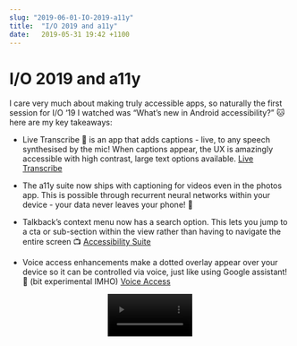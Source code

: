 ```yaml
---
slug: "2019-06-01-IO-2019-a11y"
title:  "I/O 2019 and a11y"
date:   2019-05-31 19:42 +1100
---
```



<div className="blogText">

# I/O 2019 and a11y

I care very much about making truly accessible apps, so naturally the first session for I/O ‘19 I watched was “What’s new in Android accessibility?” 🐱 here are my key takeaways:

- Live Transcribe 📝 is an app that adds captions - live, to any speech synthesised by the mic! When captions appear, the UX is amazingly accessible with high contrast, large text options available. [Live Transcribe](https://play.google.com/store/apps/detailsid=com.google.audio.hearing.visualization.accessibility.scribe)

- The a11y suite now ships with captioning for videos even in the photos app. This is possible through recurrent neural networks within your device - your data never leaves your phone! 🤖

- Talkback’s context menu now has a search option. This lets you jump to a cta or sub-section within the view rather than having to navigate the entire screen 📺 [Accessibility Suite](https://play.google.com/store/apps/details?id=com.google.android.marvin.talkback)

- Voice access enhancements make a dotted overlay appear over your device so it can be controlled via voice, just like using Google assistant! 🤳 (bit experimental IMHO) [Voice Access](https://play.google.com/store/apps/details?id=com.google.android.apps.accessibility.voiceaccess)


<p align="center">
 <video width="30%" controls autostart autoPlay src={a11y} type="video/mp4" />
</p>

</div>